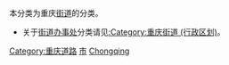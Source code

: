 本分类为重庆[[街道|街道]]的分类。

*关于[[街道办事处|街道办事处]]分类请见[[:Category:重庆街道_(行政区划)|:Category:重庆街道 (行政区划)]]。

[[Category:重庆道路|Category:重庆道路]]
[[Category:中国各省街道|市]]
[[Category:中国各城市街道|Chongqing]]